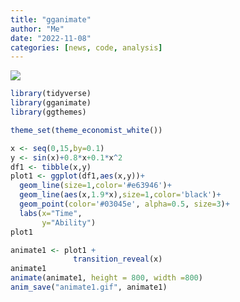 ```yaml
---
title: "gganimate"
author: "Me"
date: "2022-11-08"
categories: [news, code, analysis]
---
```


![](animate1.gif)

```r
library(tidyverse)
library(gganimate)
library(ggthemes)

theme_set(theme_economist_white())

x <- seq(0,15,by=0.1)
y <- sin(x)+0.8*x+0.1*x^2
df1 <- tibble(x,y)
plot1 <- ggplot(df1,aes(x,y))+
  geom_line(size=1,color='#e63946')+
  geom_line(aes(x,1.9*x),size=1,color='black')+
  geom_point(color='#03045e', alpha=0.5, size=3)+
  labs(x="Time",
       y="Ability")
plot1
```

```r
animate1 <- plot1 +
              transition_reveal(x)
animate1
animate(animate1, height = 800, width =800)
anim_save("animate1.gif", animate1)
```
